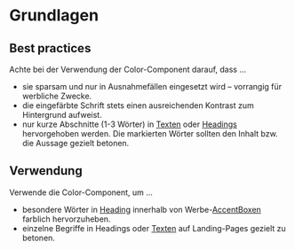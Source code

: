 # Grundlagen

## Best practices

Achte bei der Verwendung der Color-Component darauf, dass ...

- sie sparsam und nur in Ausnahmefällen eingesetzt wird – vorrangig für
  werbliche Zwecke.
- die eingefärbte Schrift stets einen ausreichenden Kontrast zum Hintergrund
  aufweist.
- nur kurze Abschnitte (1-3 Wörter) in [Texten](/03-components/content/text)
  oder [Headings](/03-components/content/heading) hervorgehoben werden. Die
  markierten Wörter sollten den Inhalt bzw. die Aussage gezielt betonen.

## Verwendung

Verwende die Color-Component, um ...

- besondere Wörter in [Heading](/03-components/content/heading) innerhalb von
  Werbe-[AccentBoxen](/03-components/structure/accent-box) farblich
  hervorzuheben.
- einzelne Begriffe in Headings oder [Texten](/03-components/content/text) auf
  Landing-Pages gezielt zu betonen.
